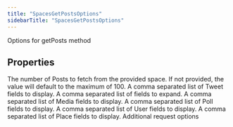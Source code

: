 ```yaml
---
title: "SpacesGetPostsOptions"
sidebarTitle: "SpacesGetPostsOptions"
---
```


Options for getPosts method

## Properties

<ParamField name="maxResults" type="number">
The number of Posts to fetch from the provided space. If not provided, the value will default to the maximum of 100.

</ParamField>

<ParamField name="tweetfields" type="string[]">
A comma separated list of Tweet fields to display.

</ParamField>

<ParamField name="expansions" type="string[]">
A comma separated list of fields to expand.

</ParamField>

<ParamField name="mediafields" type="string[]">
A comma separated list of Media fields to display.

</ParamField>

<ParamField name="pollfields" type="string[]">
A comma separated list of Poll fields to display.

</ParamField>

<ParamField name="userfields" type="string[]">
A comma separated list of User fields to display.

</ParamField>

<ParamField name="placefields" type="string[]">
A comma separated list of Place fields to display.

</ParamField>

<ParamField name="requestOptions" type="RequestOptions">
Additional request options

</ParamField>
